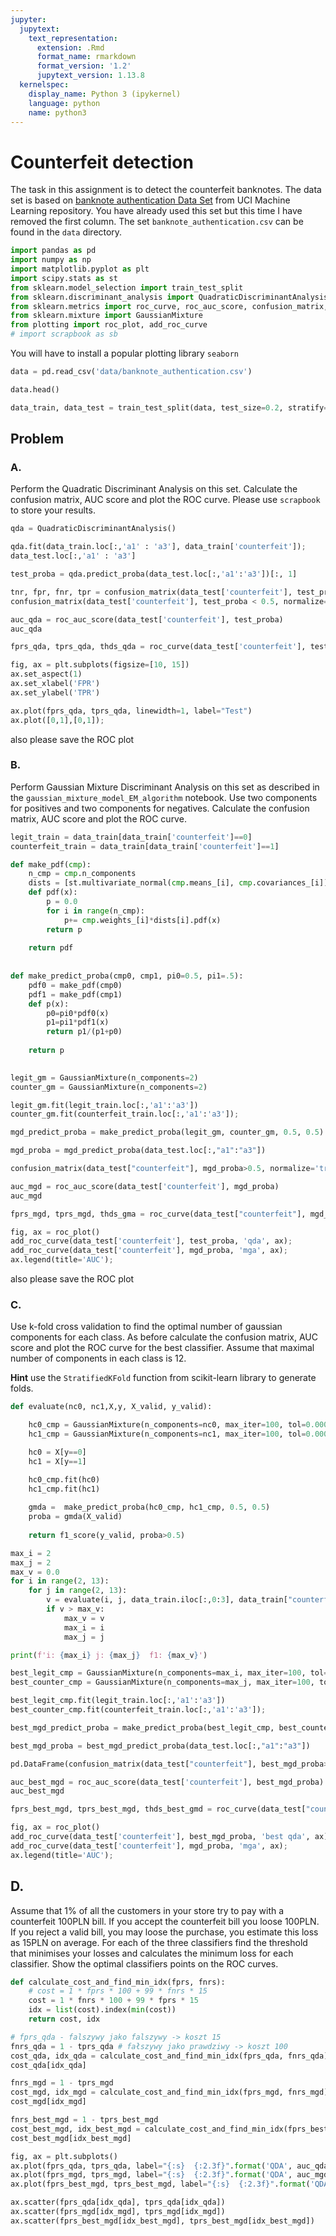 ```yaml
---
jupyter:
  jupytext:
    text_representation:
      extension: .Rmd
      format_name: rmarkdown
      format_version: '1.2'
      jupytext_version: 1.13.8
  kernelspec:
    display_name: Python 3 (ipykernel)
    language: python
    name: python3
---
```


# Counterfeit detection


The task in this assignment is to detect the  counterfeit banknotes. The data set is based on [banknote authentication Data Set ](https://archive.ics.uci.edu/ml/datasets/banknote+authentication#) from UCI Machine Learning repository.  You have already used this set but this time I have removed  the first column. The set  `banknote_authentication.csv` can be found in the `data`  directory.

```python
import pandas as pd
import numpy as np
import matplotlib.pyplot as plt
import scipy.stats as st
from sklearn.model_selection import train_test_split
from sklearn.discriminant_analysis import QuadraticDiscriminantAnalysis
from sklearn.metrics import roc_curve, roc_auc_score, confusion_matrix, f1_score, precision_score
from sklearn.mixture import GaussianMixture
from plotting import roc_plot, add_roc_curve
# import scrapbook as sb
```

<!-- #region tags=["skip"] -->
You will have to install a popular plotting library `seaborn`
<!-- #endregion -->

```python
data = pd.read_csv('data/banknote_authentication.csv')
```

```python
data.head()
```

```python
data_train, data_test = train_test_split(data, test_size=0.2, stratify=data['counterfeit'], random_state=2485)
```

## Problem 


### A.


Perform the Quadratic Discriminant Analysis on this set. Calculate the confusion matrix, AUC score and plot the ROC curve. Please use `scrapbook` to store your results. 

```python
qda = QuadraticDiscriminantAnalysis()

qda.fit(data_train.loc[:,'a1' : 'a3'], data_train['counterfeit']);
data_test.loc[:,'a1' : 'a3']
```

```python
test_proba = qda.predict_proba(data_test.loc[:,'a1':'a3'])[:, 1]
```

```python
tnr, fpr, fnr, tpr = confusion_matrix(data_test['counterfeit'], test_proba > 0.5, normalize="true").ravel()
confusion_matrix(data_test['counterfeit'], test_proba < 0.5, normalize="true").ravel()
```

```python
auc_qda = roc_auc_score(data_test['counterfeit'], test_proba)
auc_qda
```

```python
fprs_qda, tprs_qda, thds_qda = roc_curve(data_test['counterfeit'], test_proba)

fig, ax = plt.subplots(figsize=[10, 15])
ax.set_aspect(1)
ax.set_xlabel('FPR')
ax.set_ylabel('TPR')

ax.plot(fprs_qda, tprs_qda, linewidth=1, label="Test")
ax.plot([0,1],[0,1]);
```

also please save the ROC plot


### B.


Perform Gaussian Mixture Discriminant Analysis on this set as described in the `gaussian_mixture_model_EM_algorithm` notebook. Use two components for positives and two components for negatives. Calculate the confusion matrix, AUC score and plot the ROC curve. 

```python
legit_train = data_train[data_train['counterfeit']==0]
counterfeit_train = data_train[data_train['counterfeit']==1]
```

```python
def make_pdf(cmp):
    n_cmp = cmp.n_components
    dists = [st.multivariate_normal(cmp.means_[i], cmp.covariances_[i]) for i in range(n_cmp)]
    def pdf(x):
        p = 0.0
        for i in range(n_cmp):
            p+= cmp.weights_[i]*dists[i].pdf(x)
        return p
    
    return pdf
    
    
def make_predict_proba(cmp0, cmp1, pi0=0.5, pi1=.5):
    pdf0 = make_pdf(cmp0)
    pdf1 = make_pdf(cmp1)
    def p(x):
        p0=pi0*pdf0(x)
        p1=pi1*pdf1(x)
        return p1/(p1+p0)    
        
    return p
        
```

```python
legit_gm = GaussianMixture(n_components=2)
counter_gm = GaussianMixture(n_components=2)
```

```python
legit_gm.fit(legit_train.loc[:,'a1':'a3'])
counter_gm.fit(counterfeit_train.loc[:,'a1':'a3']);
```

```python
mgd_predict_proba = make_predict_proba(legit_gm, counter_gm, 0.5, 0.5)
```

```python
mgd_proba = mgd_predict_proba(data_test.loc[:,"a1":"a3"])
```

```python
confusion_matrix(data_test["counterfeit"], mgd_proba>0.5, normalize='true')
```

```python
auc_mgd = roc_auc_score(data_test['counterfeit'], mgd_proba)
auc_mgd
```

```python
fprs_mgd, tprs_mgd, thds_gma = roc_curve(data_test["counterfeit"], mgd_proba)

fig, ax = roc_plot()
add_roc_curve(data_test['counterfeit'], test_proba, 'qda', ax);
add_roc_curve(data_test['counterfeit'], mgd_proba, 'mga', ax);
ax.legend(title='AUC');
```

also please save the ROC plot


### C.


Use k-fold cross validation to find the optimal number of gaussian components for each class. As before calculate the confusion matrix, AUC score and plot the ROC curve for the best classifier. Assume that maximal number of components in each class is 12.  


__Hint__ use the `StratifiedKFold` function from scikit-learn library to generate folds. 

```python
def evaluate(nc0, nc1,X,y, X_valid, y_valid):

    hc0_cmp = GaussianMixture(n_components=nc0, max_iter=100, tol=0.0001) 
    hc1_cmp = GaussianMixture(n_components=nc1, max_iter=100, tol=0.0001) 

    hc0 = X[y==0]
    hc1 = X[y==1]

    hc0_cmp.fit(hc0)
    hc1_cmp.fit(hc1)
    
    gmda =  make_predict_proba(hc0_cmp, hc1_cmp, 0.5, 0.5)
    proba = gmda(X_valid)
    
    return f1_score(y_valid, proba>0.5)
```

```python
max_i = 2
max_j = 2
max_v = 0.0
for i in range(2, 13):
    for j in range(2, 13):
        v = evaluate(i, j, data_train.iloc[:,0:3], data_train["counterfeit"], data_test.iloc[:,0:3], data_test["counterfeit"])
        if v > max_v:
            max_v = v
            max_i = i
            max_j = j

print(f'i: {max_i} j: {max_j}  f1: {max_v}')
```

```python
best_legit_cmp = GaussianMixture(n_components=max_i, max_iter=100, tol=0.0001)
best_counter_cmp = GaussianMixture(n_components=max_j, max_iter=100, tol=0.0001)
```

```python
best_legit_cmp.fit(legit_train.loc[:,'a1':'a3'])
best_counter_cmp.fit(counterfeit_train.loc[:,'a1':'a3']);
```

```python
best_mgd_predict_proba = make_predict_proba(best_legit_cmp, best_counter_cmp, 0.5, 0.5)
```

```python
best_mgd_proba = best_mgd_predict_proba(data_test.loc[:,"a1":"a3"])
```

```python
pd.DataFrame(confusion_matrix(data_test["counterfeit"], best_mgd_proba>0.5, normalize='true'))
```

```python
auc_best_mgd = roc_auc_score(data_test['counterfeit'], best_mgd_proba)
auc_best_mgd
```

```python
fprs_best_mgd, tprs_best_mgd, thds_best_gmd = roc_curve(data_test["counterfeit"], best_mgd_proba)

fig, ax = roc_plot()
add_roc_curve(data_test['counterfeit'], best_mgd_proba, 'best qda', ax);
add_roc_curve(data_test['counterfeit'], mgd_proba, 'mga', ax);
ax.legend(title='AUC');
```

## D.  


Assume that 1% of all the customers in your store try to pay with a counterfeit 100PLN bill. If you accept the counterfeit bill you loose 100PLN. If you reject a valid bill,  you may loose the purchase, you estimate this loss as 15PLN on average. For each of the three classifiers find the threshold that minimises your losses and calculates the minimum loss for each classifier. Show the optimal classifiers points on the ROC curves.

```python
def calculate_cost_and_find_min_idx(fprs, fnrs):
    # cost = 1 * fprs * 100 + 99 * fnrs * 15
    cost = 1 * fnrs * 100 + 99 * fprs * 15
    idx = list(cost).index(min(cost))
    return cost, idx
```

```python
# fprs_qda - falszywy jako falszywy -> koszt 15
fnrs_qda = 1 - tprs_qda # fałszywy jako prawdziwy -> koszt 100
cost_qda, idx_qda = calculate_cost_and_find_min_idx(fprs_qda, fnrs_qda)
cost_qda[idx_qda]
```

```python
fnrs_mgd = 1 - tprs_mgd
cost_mgd, idx_mgd = calculate_cost_and_find_min_idx(fprs_mgd, fnrs_mgd)
cost_mgd[idx_mgd]
```

```python
fnrs_best_mgd = 1 - tprs_best_mgd
cost_best_mgd, idx_best_mgd = calculate_cost_and_find_min_idx(fprs_best_mga, fnrs_best_mga)
cost_best_mgd[idx_best_mgd]
```

```python
fig, ax = plt.subplots()
ax.plot(fprs_qda, tprs_qda, label="{:s}  {:2.3f}".format('QDA', auc_qda))
ax.plot(fprs_mgd, tprs_mgd, label="{:s}  {:2.3f}".format('QDA', auc_mgd))
ax.plot(fprs_best_mgd, tprs_best_mgd, label="{:s}  {:2.3f}".format('QDA', auc_best_mgd))

ax.scatter(fprs_qda[idx_qda], tprs_qda[idx_qda])
ax.scatter(fprs_mgd[idx_mgd], tprs_mgd[idx_mgd])
ax.scatter(fprs_best_mgd[idx_best_mgd], tprs_best_mgd[idx_best_mgd])
```

